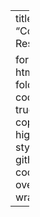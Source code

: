 ---
title: "Computing Resources"

format:
  html:
    code-fold: false
    code-tools: true
    code-copy: true
    highlight-style: github
    code-overflow: wrap
---